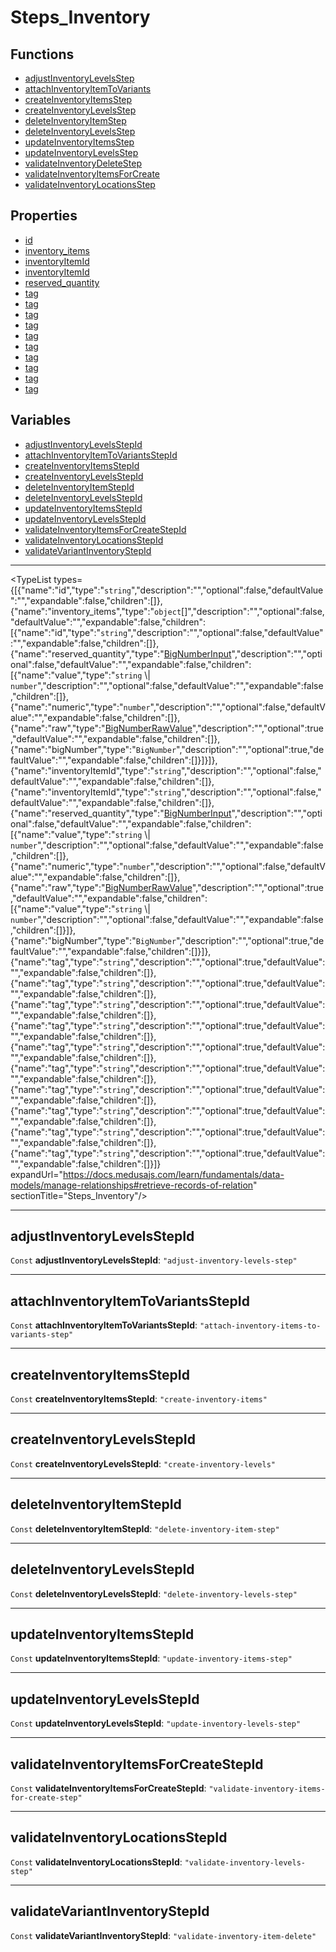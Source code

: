 
# Steps\_Inventory

## Functions

- [adjustInventoryLevelsStep](../functions/core_flows.adjustInventoryLevelsStep/page.mdx)
- [attachInventoryItemToVariants](../functions/core_flows.attachInventoryItemToVariants/page.mdx)
- [createInventoryItemsStep](../functions/core_flows.createInventoryItemsStep/page.mdx)
- [createInventoryLevelsStep](../functions/core_flows.createInventoryLevelsStep/page.mdx)
- [deleteInventoryItemStep](../functions/core_flows.deleteInventoryItemStep/page.mdx)
- [deleteInventoryLevelsStep](../functions/core_flows.deleteInventoryLevelsStep/page.mdx)
- [updateInventoryItemsStep](../functions/core_flows.updateInventoryItemsStep/page.mdx)
- [updateInventoryLevelsStep](../functions/core_flows.updateInventoryLevelsStep/page.mdx)
- [validateInventoryDeleteStep](../functions/core_flows.validateInventoryDeleteStep/page.mdx)
- [validateInventoryItemsForCreate](../functions/core_flows.validateInventoryItemsForCreate/page.mdx)
- [validateInventoryLocationsStep](../functions/core_flows.validateInventoryLocationsStep/page.mdx)

## Properties

- [id](undefined)
- [inventory\_items](../interfaces/core_flows.ValidateInventoryDeleteStepInput/page.mdx#inventory_items)
- [inventoryItemId](undefined)
- [inventoryItemId](undefined)
- [reserved\_quantity](undefined)
- [tag](undefined)
- [tag](undefined)
- [tag](undefined)
- [tag](undefined)
- [tag](undefined)
- [tag](undefined)
- [tag](undefined)
- [tag](undefined)
- [tag](undefined)
- [tag](undefined)

## Variables

- [adjustInventoryLevelsStepId](../../modules/core_flows/page.mdx#adjustinventorylevelsstepid)
- [attachInventoryItemToVariantsStepId](../../modules/core_flows/page.mdx#attachinventoryitemtovariantsstepid)
- [createInventoryItemsStepId](../../modules/core_flows/page.mdx#createinventoryitemsstepid)
- [createInventoryLevelsStepId](../../modules/core_flows/page.mdx#createinventorylevelsstepid)
- [deleteInventoryItemStepId](../../modules/core_flows/page.mdx#deleteinventoryitemstepid)
- [deleteInventoryLevelsStepId](../../modules/core_flows/page.mdx#deleteinventorylevelsstepid)
- [updateInventoryItemsStepId](../../modules/core_flows/page.mdx#updateinventoryitemsstepid)
- [updateInventoryLevelsStepId](../../modules/core_flows/page.mdx#updateinventorylevelsstepid)
- [validateInventoryItemsForCreateStepId](../../modules/core_flows/page.mdx#validateinventoryitemsforcreatestepid)
- [validateInventoryLocationsStepId](../../modules/core_flows/page.mdx#validateinventorylocationsstepid)
- [validateVariantInventoryStepId](../../modules/core_flows/page.mdx#validatevariantinventorystepid)

___

<TypeList types={[{"name":"id","type":"`string`","description":"","optional":false,"defaultValue":"","expandable":false,"children":[]},{"name":"inventory_items","type":"`object`[]","description":"","optional":false,"defaultValue":"","expandable":false,"children":[{"name":"id","type":"`string`","description":"","optional":false,"defaultValue":"","expandable":false,"children":[]},{"name":"reserved_quantity","type":"[BigNumberInput](../../types/types/types.BigNumberInput/page.mdx)","description":"","optional":false,"defaultValue":"","expandable":false,"children":[{"name":"value","type":"`string` \\| `number`","description":"","optional":false,"defaultValue":"","expandable":false,"children":[]},{"name":"numeric","type":"`number`","description":"","optional":false,"defaultValue":"","expandable":false,"children":[]},{"name":"raw","type":"[BigNumberRawValue](../../types/types/types.BigNumberRawValue/page.mdx)","description":"","optional":true,"defaultValue":"","expandable":false,"children":[]},{"name":"bigNumber","type":"`BigNumber`","description":"","optional":true,"defaultValue":"","expandable":false,"children":[]}]}]},{"name":"inventoryItemId","type":"`string`","description":"","optional":false,"defaultValue":"","expandable":false,"children":[]},{"name":"inventoryItemId","type":"`string`","description":"","optional":false,"defaultValue":"","expandable":false,"children":[]},{"name":"reserved_quantity","type":"[BigNumberInput](../../types/types/types.BigNumberInput/page.mdx)","description":"","optional":false,"defaultValue":"","expandable":false,"children":[{"name":"value","type":"`string` \\| `number`","description":"","optional":false,"defaultValue":"","expandable":false,"children":[]},{"name":"numeric","type":"`number`","description":"","optional":false,"defaultValue":"","expandable":false,"children":[]},{"name":"raw","type":"[BigNumberRawValue](../../types/types/types.BigNumberRawValue/page.mdx)","description":"","optional":true,"defaultValue":"","expandable":false,"children":[{"name":"value","type":"`string` \\| `number`","description":"","optional":false,"defaultValue":"","expandable":false,"children":[]}]},{"name":"bigNumber","type":"`BigNumber`","description":"","optional":true,"defaultValue":"","expandable":false,"children":[]}]},{"name":"tag","type":"`string`","description":"","optional":true,"defaultValue":"","expandable":false,"children":[]},{"name":"tag","type":"`string`","description":"","optional":true,"defaultValue":"","expandable":false,"children":[]},{"name":"tag","type":"`string`","description":"","optional":true,"defaultValue":"","expandable":false,"children":[]},{"name":"tag","type":"`string`","description":"","optional":true,"defaultValue":"","expandable":false,"children":[]},{"name":"tag","type":"`string`","description":"","optional":true,"defaultValue":"","expandable":false,"children":[]},{"name":"tag","type":"`string`","description":"","optional":true,"defaultValue":"","expandable":false,"children":[]},{"name":"tag","type":"`string`","description":"","optional":true,"defaultValue":"","expandable":false,"children":[]},{"name":"tag","type":"`string`","description":"","optional":true,"defaultValue":"","expandable":false,"children":[]},{"name":"tag","type":"`string`","description":"","optional":true,"defaultValue":"","expandable":false,"children":[]},{"name":"tag","type":"`string`","description":"","optional":true,"defaultValue":"","expandable":false,"children":[]}]} expandUrl="https://docs.medusajs.com/learn/fundamentals/data-models/manage-relationships#retrieve-records-of-relation" sectionTitle="Steps_Inventory"/>

___

## adjustInventoryLevelsStepId

 `Const` **adjustInventoryLevelsStepId**: `"adjust-inventory-levels-step"`

___

## attachInventoryItemToVariantsStepId

 `Const` **attachInventoryItemToVariantsStepId**: `"attach-inventory-items-to-variants-step"`

___

## createInventoryItemsStepId

 `Const` **createInventoryItemsStepId**: `"create-inventory-items"`

___

## createInventoryLevelsStepId

 `Const` **createInventoryLevelsStepId**: `"create-inventory-levels"`

___

## deleteInventoryItemStepId

 `Const` **deleteInventoryItemStepId**: `"delete-inventory-item-step"`

___

## deleteInventoryLevelsStepId

 `Const` **deleteInventoryLevelsStepId**: `"delete-inventory-levels-step"`

___

## updateInventoryItemsStepId

 `Const` **updateInventoryItemsStepId**: `"update-inventory-items-step"`

___

## updateInventoryLevelsStepId

 `Const` **updateInventoryLevelsStepId**: `"update-inventory-levels-step"`

___

## validateInventoryItemsForCreateStepId

 `Const` **validateInventoryItemsForCreateStepId**: `"validate-inventory-items-for-create-step"`

___

## validateInventoryLocationsStepId

 `Const` **validateInventoryLocationsStepId**: `"validate-inventory-levels-step"`

___

## validateVariantInventoryStepId

 `Const` **validateVariantInventoryStepId**: `"validate-inventory-item-delete"`
